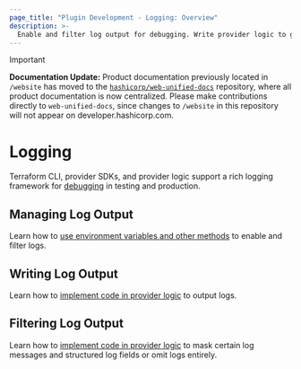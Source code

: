 ```yaml
---
page_title: "Plugin Development - Logging: Overview"
description: >-
  Enable and filter log output for debugging. Write provider logic to generate helpful logs.
---
```


> [!IMPORTANT]  
> **Documentation Update:** Product documentation previously located in `/website` has moved to the [`hashicorp/web-unified-docs`](https://github.com/hashicorp/web-unified-docs) repository, where all product documentation is now centralized. Please make contributions directly to `web-unified-docs`, since changes to `/website` in this repository will not appear on developer.hashicorp.com.

# Logging

Terraform CLI, provider SDKs, and provider logic support a rich logging framework for [debugging](/terraform/plugin/debugging) in testing and production.

## Managing Log Output

Learn how to [use environment variables and other methods](/terraform/plugin/log/managing) to enable and filter logs.

## Writing Log Output

Learn how to [implement code in provider logic](/terraform/plugin/log/writing) to output logs.

## Filtering Log Output

Learn how to [implement code in provider logic](/terraform/plugin/log/filtering) to mask certain log messages and structured log fields or omit logs entirely.

